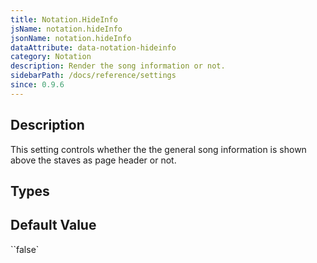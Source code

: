 ```yaml
---
title: Notation.HideInfo
jsName: notation.hideInfo
jsonName: notation.hideInfo
dataAttribute: data-notation-hideinfo
category: Notation
description: Render the song information or not.
sidebarPath: /docs/reference/settings
since: 0.9.6
---
```



## Description

This setting controls whether the the general song information is shown above the staves as page header or not.

<PropertyDescription metadata={metadata} />

## Types

<TypeTable>
    <TypeRow name="bool" />
</TypeTable>

## Default Value

``false`